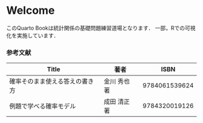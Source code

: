 # Welcome {.unnumbered}

このQuarto Bookは統計関係の基礎問題練習道場となります．
一部，Rでの可視化を実施しています．

### 参考文献

|Title|著者|ISBN|
|---|---|---|
|確率そのまま使える答えの書き方|金川 秀也 著|9784061539624|
|例題で学べる確率モデル|成田 清正 著|9784320019126|